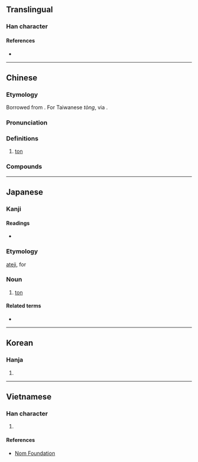 {{also|吨}}
{{character info}}
==Translingual==

===Han character===
{{Han char|rn=30|rad=口|as=13|sn=16|four=61086|canj=RPUC|ids=⿰口頓}}

====References====
* {{Han ref|kx=0211.121|dkj=04429|hdz=10689.100|uh=5678|ud=22136|bh=BEB7|bd=48823}}

----

==Chinese==
{{zh-forms|s=吨}}

===Etymology===
Borrowed from {{bor|zh|en|ton}}. For Taiwanese {{cog|nan|-}} ''tòng'', via {{der|nan|ja|-}} {{ja-r|トン}}.

===Pronunciation===
{{zh-pron
|m=噸
|c=deon1
|h=pfs=tun/tún
|mn=ml:tan/ml:tun/tw:tùn/tw:tòng
|mn_note=tan - colloquial; tun - literary
|w=1ten
|mc=
|oc=
|ma=Zh-dūn.oga
|cat=n
}}

===Definitions===
{{zh-hanzi}}

# [[ton]]

===Compounds===
{{zh-der|噸公里|噸海里|短噸|公噸|噸位|淨噸位|美噸|英噸|長噸|噸數|呫噸}}

{{zh-cat|Units of measure|Elementary}}

----

==Japanese==

===Kanji===
{{ja-kanji|grade=|rs=口13}}

====Readings====
* {{ja-readings|on=[[とん]] (ton)|kun=[[とん]] (ton)}}

===Etymology===
[[ateji]], for {{bor|ja|en|ton|sort=とん}}

===Noun===
{{ja-noun|とん|トン}}

# {{ja-def|トン}} [[ton]]

====Related terms====
* {{ja-r|屯|トン|(metric) ton}}

----

==Korean==

===Hanja===
{{ko-hanja|hangeul=[[톤]]|mr=t'on}}

# {{rfdef|ko|sort=口13}}

----

==Vietnamese==

===Han character===
{{vi-hantu|[[đốn]]|rs=口13}}

# {{rfdef|vi|sort=口13}}

====References====
* [http://nomfoundation.org/common/nom_details.php?codepoint=5678 Nom Foundation]